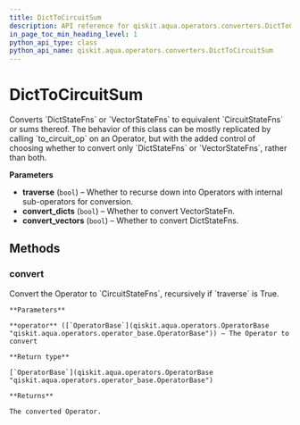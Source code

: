 ```yaml
---
title: DictToCircuitSum
description: API reference for qiskit.aqua.operators.converters.DictToCircuitSum
in_page_toc_min_heading_level: 1
python_api_type: class
python_api_name: qiskit.aqua.operators.converters.DictToCircuitSum
---
```


# DictToCircuitSum

<Class id="qiskit.aqua.operators.converters.DictToCircuitSum" github="https://github.com/qiskit-community/qiskit-aqua/tree/stable/0.7/qiskit/aqua/operators/converters/dict_to_circuit_sum.py" signature="DictToCircuitSum(traverse=True, convert_dicts=True, convert_vectors=True)">
  Converts `DictStateFns` or `VectorStateFns` to equivalent `CircuitStateFns` or sums thereof. The behavior of this class can be mostly replicated by calling `to_circuit_op` on an Operator, but with the added control of choosing whether to convert only `DictStateFns` or `VectorStateFns`, rather than both.

  **Parameters**

  *   **traverse** (`bool`) – Whether to recurse down into Operators with internal sub-operators for conversion.
  *   **convert\_dicts** (`bool`) – Whether to convert VectorStateFn.
  *   **convert\_vectors** (`bool`) – Whether to convert DictStateFns.

  ## Methods

  ### convert

  <Function id="qiskit.aqua.operators.converters.DictToCircuitSum.convert" name="convert" signature="DictToCircuitSum.convert(operator)">
    Convert the Operator to `CircuitStateFns`, recursively if `traverse` is True.

    **Parameters**

    **operator** ([`OperatorBase`](qiskit.aqua.operators.OperatorBase "qiskit.aqua.operators.operator_base.OperatorBase")) – The Operator to convert

    **Return type**

    [`OperatorBase`](qiskit.aqua.operators.OperatorBase "qiskit.aqua.operators.operator_base.OperatorBase")

    **Returns**

    The converted Operator.
  </Function>
</Class>

